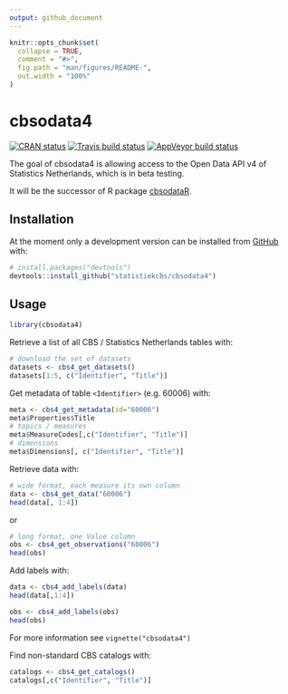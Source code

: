 ```yaml
---
output: github_document
---
```


<!-- README.md is generated from README.Rmd. Please edit that file -->

```r
knitr::opts_chunk$set(
  collapse = TRUE,
  comment = "#>",
  fig.path = "man/figures/README-",
  out.width = "100%"
)
```


<!-- README.md is generated from README.Rmd. Please edit that file -->

# cbsodata4

<!-- badges: start -->

[![CRAN
status](https://www.r-pkg.org/badges/version/cbsodata4)](https://cran.r-project.org/package=cbsodata4)
[![Travis build
status](https://travis-ci.org/statistiekcbs/cbsodata4.svg?branch=master)](https://travis-ci.org/statistiekcbs/cbsodata4)
[![AppVeyor build
status](https://ci.appveyor.com/api/projects/status/github/statistiekcbs/cbsodata4?branch=master&svg=true)](https://ci.appveyor.com/project/edwindj/cbsodata4)

<!-- badges: end -->

The goal of cbsodata4 is allowing access to the Open Data API v4 of Statistics Netherlands, which is 
in beta testing.

It will be the successor of R package [cbsodataR](https://CRAN.R-project.org/package=cbsodataR).

## Installation

<!--

You can install the released version of cbsodata4 from [CRAN](https://CRAN.R-project.org) with:

```r
install.packages("cbsodata4")
```
!-->

At the moment only a development version can be installed from
[GitHub](https://github.com/) with:

``` r
# install.packages("devtools")
devtools::install_github("statistiekcbs/cbsodata4")
```

## Usage

```r
library(cbsodata4)
```

Retrieve a list of all CBS / Statistics Netherlands tables with:

```r
# download the set of datasets
datasets <- cbs4_get_datasets()
datasets[1:5, c("Identifier", "Title")]
```

Get metadata of table `<Identifier>` (e.g. 60006) with:

```r
meta <- cbs4_get_metadata(id="60006")
meta$Properties$Title
# topics / measures
meta$MeasureCodes[,c("Identifier", "Title")]
# dimensions
meta$Dimensions[, c("Identifier", "Title")]
```

Retrieve data with:

```r
# wide format, each measure its own column
data <- cbs4_get_data("60006")
head(data[, 1:4])
```

or 

```r
# long format, one Value column
obs <- cbs4_get_observations("60006")
head(obs)
```

Add labels with:

```r
data <- cbs4_add_labels(data)
head(data[,1:4])

obs <- cbs4_add_labels(obs)
head(obs)
```

For more information see `vignette("cbsodata4")`

Find non-standard CBS catalogs with:

```r
catalogs <- cbs4_get_catalogs()
catalogs[,c("Identifier", "Title")]
```
